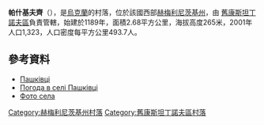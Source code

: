 {{coord|49|46|7|N|27|7|55|E|scale:100000|display=title}}

'''帕什基夫齊'''（{{lang-uk|Пашківці}}），是[[烏克蘭|烏克蘭]]的村落，位於該國西部[[赫梅利尼茨基州|赫梅利尼茨基州]]，由 [[舊康斯坦丁諾夫區|舊康斯坦丁諾夫區]]負責管轄，始建於1189年，面積2.68平方公里，海拔高度265米，2001年人口1,323，人口密度每平方公里493.7人。

==參考資料==
* [https://web.archive.org/web/20140106040931/http://w1.c1.rada.gov.ua/pls/z7502/A005?rdat1=02.01.2014&rf7571=37028 Пашківці]
* [http://weather.in.ua/ua/hmel'nickaja/19714 Погода в селі Пашківці] {{Wayback|url=http://weather.in.ua/ua/hmel'nickaja/19714 |date=20200807130723 }}
* [http://fotki.yandex.ru/users/nikitos721/album/49839 Фото села]{{dead link|date=2018年2月 |bot=InternetArchiveBot |fix-attempted=yes }}

{{DEFAULTSORT:Пашківці}}
[[Category:赫梅利尼茨基州村落|Category:赫梅利尼茨基州村落]]
[[Category:舊康斯坦丁諾夫區村落|Category:舊康斯坦丁諾夫區村落]]


{{Khmelnytskyi-geo-stub}}